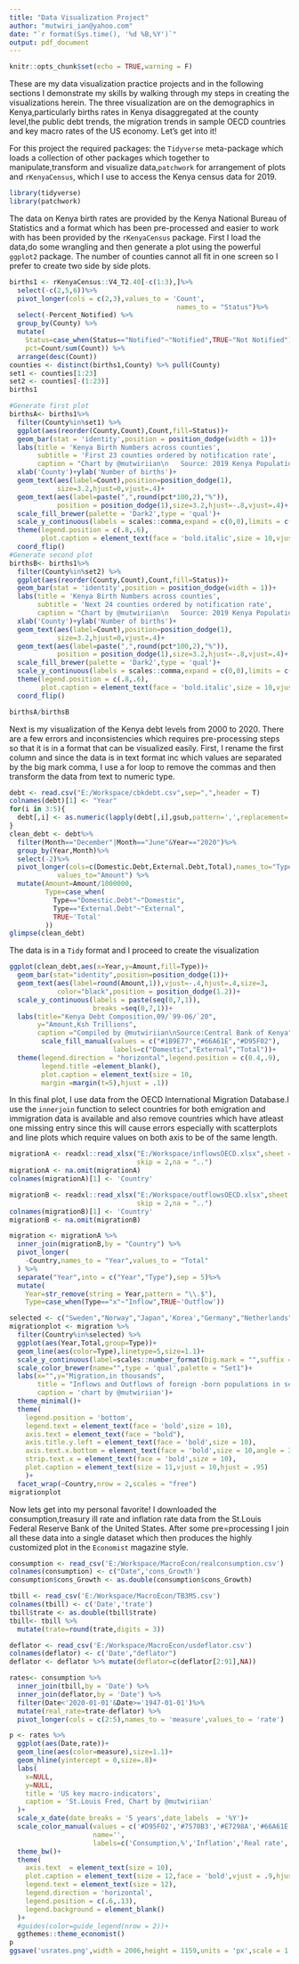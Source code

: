 ---
title: "Data Visualization Project"
author: "mutwiri_ian@yahoo.com"
date: "`r format(Sys.time(), '%d %B,%Y')`"
output: pdf_document
---

```{r setup, include=FALSE}
knitr::opts_chunk$set(echo = TRUE,warning = F)
```
These are my data visualization practice projects and in the following sections I demonstrate my skills by walking through my steps in creating the visualizations herein. The three visualization are on the  demographics in Kenya,particularly births rates in Kenya disaggregated at the county level,the public debt trends, the migration trends in sample OECD countries and key macro rates of the US economy. Let's get into it!

For this project the required packages: the `Tidyverse` meta-package which loads a collection of other packages which together to manipulate,transform and visualize data,`patchwork` for arrangement of plots and `rKenyaCensus`, which I use to access the Kenya census data for 2019.
```{r}
library(tidyverse)
library(patchwork)
```


The data on Kenya birth rates are provided by the Kenya National Bureau of Statistics and a format which has been pre-processed and easier to work with has been provided by the `rKenyaCensus` package. First I load the data,do some wrangling and then generate a plot using the powerful `ggplot2` package. The number of counties cannot all fit in one screen so I prefer to create two side by side plots.
```{r fig.width=10,fig.height=15}
births1 <- rKenyaCensus::V4_T2.40[-c(1:3),]%>%
  select(-c(2,5,6))%>%
  pivot_longer(cols = c(2,3),values_to = 'Count',
                                          names_to = "Status")%>% 
  select(-Percent_Notified) %>% 
  group_by(County) %>% 
  mutate(
    Status=case_when(Status=="Notified"~"Notified",TRUE~"Not Notified"),
    pct=Count/sum(Count)) %>% 
  arrange(desc(Count))
counties <- distinct(births1,County) %>% pull(County)
set1 <- counties[1:23]
set2 <- counties[-(1:23)]
births1
```


```{r fig.width=10,fig.height=15}
#Generate first plot
birthsA<- births1%>%
  filter(County%in%set1) %>% 
  ggplot(aes(reorder(County,Count),Count,fill=Status))+
  geom_bar(stat = 'identity',position = position_dodge(width = 1))+
  labs(title = 'Kenya Birth Numbers across counties',
       subtitle = 'First 23 counties ordered by notification rate',
       caption = "Chart by @mutwiriian\n   Source: 2019 Kenya Population and Housing Census Results")+
  xlab('County')+ylab('Number of births')+
  geom_text(aes(label=Count),position=position_dodge(1),
            size=3.2,hjust=0,vjust=.4)+
  geom_text(aes(label=paste(",",round(pct*100,2),"%")),
            position = position_dodge(1),size=3.2,hjust=-.8,vjust=.4)+
  scale_fill_brewer(palette = 'Dark2',type = 'qual')+
  scale_y_continuous(labels = scales::comma,expand = c(0,0),limits = c(0,530000))+
  theme(legend.position = c(.8,.6),
        plot.caption = element_text(face = 'bold.italic',size = 10,vjust = 5,hjust = .05))+
  coord_flip()
#Generate second plot
birthsB<- births1%>%
  filter(County%in%set2) %>% 
  ggplot(aes(reorder(County,Count),Count,fill=Status))+
  geom_bar(stat = 'identity',position = position_dodge(width = 1))+
  labs(title = 'Kenya Birth Numbers across counties',
       subtitle = 'Next 24 counties ordered by notification rate',
       caption = "Chart by @mutwiriian\n   Source: 2019 Kenya Population and Housing Census Results")+
  xlab('County')+ylab('Number of births')+
  geom_text(aes(label=Count),position=position_dodge(1),
            size=3.2,hjust=0,vjust=.4)+
  geom_text(aes(label=paste(",",round(pct*100,2),"%")),
            position = position_dodge(1),size=3.2,hjust=-.8,vjust=.4)+
  scale_fill_brewer(palette = 'Dark2',type = 'qual')+
  scale_y_continuous(labels = scales::comma,expand = c(0,0),limits = c(0,200000))+
  theme(legend.position = c(.8,.6),
        plot.caption = element_text(face = 'bold.italic',size = 10,vjust = 5,hjust = .05))+
  coord_flip()

birthsA/birthsB
```

Next is my visualization of the Kenya debt levels from 2000 to 2020. There are a few errors and inconsistencies which requires pre-processing steps so that it is in a format that can be visualized easily.
First, I rename the first column and since the data is in text format inc which values are separated by the big mark comma, I use a for loop to remove the commas and then transform the data from text to numeric type.
```{r}
debt <- read.csv("E:/Workspace/cbkdebt.csv",sep=",",header = T)
colnames(debt)[1] <- "Year"
for(i in 3:5){
  debt[,i] <- as.numeric(lapply(debt[,i],gsub,pattern=',',replacement=''))
}
clean_debt <- debt%>%
  filter(Month=="December"|Month=="June"&Year=="2020")%>%
  group_by(Year,Month)%>%
  select(-2)%>%
  pivot_longer(cols=c(Domestic.Debt,External.Debt,Total),names_to="Type",
            values_to="Amount") %>% 
  mutate(Amount=Amount/1000000,
         Type=case_when(
           Type=="Domestic.Debt"~"Domestic",
           Type=="External.Debt"~"External",
           TRUE~'Total'
         ))
glimpse(clean_debt)
```
The data is in a `Tidy` format and I proceed to create the visualization
```{r fig.height=8,fig.width=12}
ggplot(clean_debt,aes(x=Year,y=Amount,fill=Type))+
  geom_bar(stat="identity",position=position_dodge(1))+
  geom_text(aes(label=round(Amount,1)),vjust=-.4,hjust=.4,size=3,
            color="black",position = position_dodge(1.2))+
  scale_y_continuous(labels = paste(seq(0,7,1)),
                     breaks =seq(0,7,1))+
  labs(title="Kenya Debt Composition,09/`99-06/`20",
       y="Amount,Ksh Trillions",
       caption ="Compiled by @mutwiriian\nSource:Central Bank of Kenya")+
        scale_fill_manual(values = c("#1B9E77","#66A61E","#D95F02"),
                          labels=c("Domestic","External","Total"))+
  theme(legend.direction = "horizontal",legend.position = c(0.4,.9),
        legend.title =element_blank(),
        plot.caption = element_text(size = 10,
        margin =margin(t=5),hjust = .1))

```

In this final plot, I use data from the OECD International Migration Database.I use the `innerjoin` function to select countries for both emigration and immigration data is available and also remove countries which have atleast one missing entry since this will cause errors especially with scatterplots and line plots which require values on both axis to be of the same length.
```{r fig.width=10,fig.height=10}
migrationA <- readxl::read_xlsx("E:/Workspace/inflowsOECD.xlsx",sheet = 1,
                                skip = 2,na = "..")
migrationA <- na.omit(migrationA)
colnames(migrationA)[1] <- 'Country'

migrationB <- readxl::read_xlsx("E:/Workspace/outflowsOECD.xlsx",sheet = 1,
                                skip = 2,na = "..")
colnames(migrationB)[1] <- 'Country'
migrationB <- na.omit(migrationB)

migration <- migrationA %>% 
  inner_join(migrationB,by = "Country") %>% 
  pivot_longer(
    -Country,names_to = "Year",values_to = "Total"
  ) %>% 
  separate("Year",into = c("Year","Type"),sep = 5)%>% 
  mutate(
    Year=str_remove(string = Year,pattern = "\\.$"),
    Type=case_when(Type=="x"~"Inflow",TRUE~'Outflow'))
```


```{r fig.width=10,fig.height=10}
selected <- c("Sweden","Norway","Japan",'Korea',"Germany","Netherlands")
migrationplot <- migration %>% 
  filter(Country%in%selected) %>% 
  ggplot(aes(Year,Total,group=Type))+
  geom_line(aes(color=Type),linetype=5,size=1.1)+
  scale_y_continuous(label=scales::number_format(big.mark = "",suffix = 'K'))+
  scale_color_brewer(name="",type = 'qual',palette = "Set1")+
  labs(x="",y="Migration,in thousands",
       title = "Inflows and Outflows of foreign -born populations in select OECD countries",
       caption = 'chart by @mutwiriian')+
  theme_minimal()+
  theme(
    legend.position = 'bottom',
    legend.text = element_text(face = 'bold',size = 10),
    axis.text = element_text(face = "bold"),
    axis.title.y.left = element_text(face = 'bold',size = 10),
    axis.text.x.bottom = element_text(face = 'bold',size = 10,angle = 30),
    strip.text.x = element_text(face = 'bold',size = 10),
    plot.caption = element_text(size = 11,vjust = 10,hjust = .95)
    )+
  facet_wrap(~Country,nrow = 2,scales = "free")
migrationplot
```

Now lets get into my personal favorite!
I downloaded the consumption,treasury ill rate and inflation rate data from the
St.Louis Federal Reserve Bank of the United States. After some pre=processing I join all these data into a single dataset which then produces the highly customized plot in the `Economist` magazine style.
```{r fig.width=8}
consumption <- read_csv('E:/Workspace/MacroEcon/realconsumption.csv')
colnames(consumption) <- c("Date",'cons_Growth')
consumption$cons_Growth <- as.double(consumption$cons_Growth)

tbill <- read_csv('E:/Workspace/MacroEcon/TB3MS.csv')
colnames(tbill) <- c('Date','trate')
tbill$trate <- as.double(tbill$trate)
tbill<- tbill %>% 
  mutate(trate=round(trate,digits = 3))

deflator <- read_csv('E:/Workspace/MacroEcon/usdeflator.csv')
colnames(deflator) <- c('Date',"deflator")
deflator <- deflator %>% mutate(deflator=c(deflator[2:91],NA))

rates<- consumption %>% 
  inner_join(tbill,by = 'Date') %>% 
  inner_join(deflator,by = 'Date') %>% 
  filter(Date<'2020-01-01'&Date>='1947-01-01')%>% 
  mutate(real_rate=trate-deflator) %>% 
  pivot_longer(cols = c(2:5),names_to = 'measure',values_to = 'rate')

p <- rates %>% 
  ggplot(aes(Date,rate))+
  geom_line(aes(color=measure),size=1.1)+
  geom_hline(yintercept = 0,size=.8)+
  labs(
    x=NULL,
    y=NULL,
    title = 'US key macro-indicators',
    caption = 'St.Louis Fred, Chart by @mutwiriian'
  )+
  scale_x_date(date_breaks = '5 years',date_labels  = '%Y')+
  scale_color_manual(values = c('#D95F02','#7570B3','#E7298A','#66A61E'),
                     name='',
                     labels=c('Consumption,%','Inflation','Real rate','3-Month T-Bill'))+
  theme_bw()+
  theme(
    axis.text  = element_text(size = 10),
    plot.caption = element_text(size = 12,face = 'bold',vjust = .9,hjust = .01),
    legend.text = element_text(size = 12),
    legend.direction = 'horizontal',
    legend.position = c(.6,.13),
    legend.background = element_blank()
  )+
  #guides(color=guide_legend(nrow = 2))+
  ggthemes::theme_economist()
p
ggsave('usrates.png',width = 2006,height = 1159,units = 'px',scale = 1.2)

```



